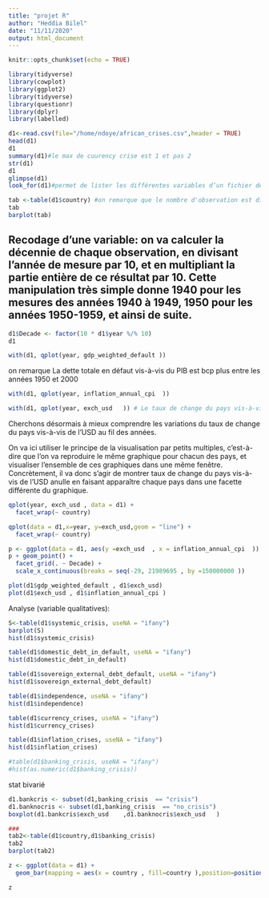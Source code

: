 ```yaml
---
title: "projet R"
author: "Heddia Bilel"
date: "11/11/2020"
output: html_document
---
```


```r
knitr::opts_chunk$set(echo = TRUE)
```
```r
library(tidyverse)
library(cowplot)
library(ggplot2)
library(tidyverse)
library(questionr)
library(dplyr)
library(labelled)

```

```r

d1<-read.csv(file="/home/ndoye/african_crises.csv",header = TRUE)
head(d1)
d1
summary(d1)#le max de cuurency crise est 1 et pas 2
str(d1)
d1
glimpse(d1)
look_for(d1)#permet de lister les différentes variables d’un fichier de données, ainsi que leurs principales caractéristiques

```
```r
tab <-table(d1$country) #on remarque que le nombre d'observation est diff pour chaque pays entre 58 et 155
tab
barplot(tab)
```

## Recodage d'une variable: on va calculer la décennie de chaque observation, en divisant l’année de mesure par 10, et en multipliant la partie entière de ce résultat par 10. Cette manipulation très simple donne 1940 pour les mesures des années 1940 à 1949, 1950 pour les années 1950-1959, et ainsi de suite.

```r
d1$Decade <- factor(10 * d1$year %/% 10)
d1
```
```r
with(d1, qplot(year, gdp_weighted_default ))

```
on remarque La dette totale en défaut vis-à-vis du PIB est bcp plus entre les années 1950 et 2000

```r
with(d1, qplot(year, inflation_annual_cpi  ))
```

```r
with(d1, qplot(year, exch_usd   )) # Le taux de change du pays vis-à-vis de l'USD augmente à partire des anné 40
```

Cherchons désormais à mieux comprendre les variations du taux  de change du pays vis-à-vis de l'USD au fil des années.

On va ici utiliser le principe de la visualisation par petits multiples, c’est-à-dire que l’on va reproduire le même graphique pour chacun des pays, et visualiser l’ensemble de ces graphiques dans une même fenêtre. Concrètement, il va donc s’agir de montrer taux  de change du pays vis-à-vis de l'USD anulle en faisant apparaître chaque pays dans une facette différente du graphique.

```r
qplot(year, exch_usd , data = d1) +
  facet_wrap(~ country)
```

```r
qplot(data = d1,x=year, y=exch_usd,geom = "line") +
  facet_wrap(~ country)
```


 
```r
p <- ggplot(data = d1, aes(y =exch_usd  , x = inflation_annual_cpi  ))
p + geom_point() +
  facet_grid(. ~ Decade) +
  scale_x_continuous(breaks = seq(-29, 21989695 , by =150000000 ))
```
 
 
```r
plot(d1$gdp_weighted_default , d1$exch_usd)
plot(d1$exch_usd , d1$inflation_annual_cpi )
```

 
Analyse (variable qualitatives):
```r
S<-table(d1$systemic_crisis, useNA = "ifany")
barplot(S)
hist(d1$systemic_crisis)

table(d1$domestic_debt_in_default, useNA = "ifany")
hist(d1$domestic_debt_in_default)

table(d1$sovereign_external_debt_default, useNA = "ifany")
hist(d1$sovereign_external_debt_default)

table(d1$independence, useNA = "ifany")
hist(d1$independence)

table(d1$currency_crises, useNA = "ifany")
hist(d1$currency_crises)

table(d1$inflation_crises, useNA = "ifany")
hist(d1$inflation_crises)

#table(d1$banking_crisis, useNA = "ifany")
#hist(as.numeric(d1$banking_crisis))
```
 stat bivarié
```r
d1.bankcris <- subset(d1,banking_crisis  == "crisis")
d1.banknocris <- subset(d1,banking_crisis  == "no_crisis")
boxplot(d1.bankcris$exch_usd    ,d1.banknocris$exch_usd   )

###
tab2<-table(d1$country,d1$banking_crisis)
tab2
barplot(tab2)

z <- ggplot(data = d1) +
  geom_bar(mapping = aes(x = country , fill=country ),position=position_dodge())

z

```
 
